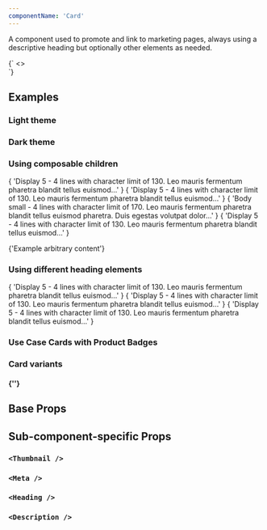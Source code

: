 ```yaml
---
componentName: 'Card'
---
```


A component used to promote and link to marketing pages, always using a descriptive heading but optionally other elements as needed.

<LiveComponent>
  {`
<>
  <div style={{display: 'grid', gridTemplateColumns: '1fr 1fr 1fr', gap: '32px'}}>
    <Card
      link="https://hashicorp.com"
      thumbnail={{
        src: "https://www.datocms-assets.com/19447/1648680074-screenshot-2022-03-31-at-00-40-47.png",
        alt: "HashiConf Europe 2022 Recap"
      }}
      meta={[
        'August 15, 2022',
        'Category'
      ]}
      heading="Display 5 - 4 lines with character limit of 130. Leo mauris fermentum pharetra blandit tellus euismod…"
      description="Body small - 4 lines with character limit of 170. Leo mauris fermentum pharetra blandit tellus euismod pharetra. Duis egestas volutpat dolor…"
    />
    <Card
      appearance="dark"
      link="https://hashicorp.com"
      thumbnail={{
        src: "https://www.datocms-assets.com/19447/1648680074-screenshot-2022-03-31-at-00-40-47.png",
        alt: "HashiConf Europe 2022 Recap"
      }}
      meta={[
        'August 15, 2022',
        'Category'
      ]}
      heading="Display 5 - 4 lines with character limit of 130. Leo mauris fermentum pharetra blandit tellus euismod…"
      description="Body small - 4 lines with character limit of 170. Leo mauris fermentum pharetra blandit tellus euismod pharetra. Duis egestas volutpat dolor…"
    />
    <Card
      link="https://hashicorp.com"
      heading="Display 5 - 4 lines with character limit of 130. Leo mauris fermentum pharetra blandit tellus euismod…"
    />
  </div>
</>
`}
</LiveComponent>

## Examples

<h3 className="g-type-label" style={{ color: 'var(--gray-3)' }}>
  Light theme
</h3>

<div
  style={{
    display: 'grid',
    gridTemplateColumns: '1fr 1fr 1fr',
    gap: '32px',
    marginBottom: '32px',
  }}
>
  <Card
    link="https://hashicorp.com"
    heading="Display 5 - 4 lines with character limit of 130. Leo mauris fermentum pharetra blandit tellus euismod…"
  />
  <Card
    link="https://hashicorp.com"
    meta={['Category']}
    heading="Display 5 - 4 lines with character limit of 130. Leo mauris fermentum pharetra blandit tellus euismod…"
    description="Body small - 4 lines with character limit of 170. Leo mauris fermentum pharetra blandit tellus euismod pharetra. Duis egestas volutpat dolor…"
  />
  <Card
    link="https://hashicorp.com"
    meta={['August 15, 2022', 'Category']}
    heading="Display 5 - 4 lines with character limit of 130. Leo mauris fermentum pharetra blandit tellus euismod…"
  />
</div>

<h3 className="g-type-label" style={{ color: 'var(--gray-3)' }}>
  Dark theme
</h3>

<div
  style={{
    display: 'grid',
    gridTemplateColumns: '1fr 1fr 1fr',
    gap: '32px',
    marginBottom: '32px',
  }}
>
  <Card
    appearance="dark"
    link="https://hashicorp.com"
    heading="Display 5 - 4 lines with character limit of 130. Leo mauris fermentum pharetra blandit tellus euismod…"
  />
  <Card
    appearance="dark"
    link="https://hashicorp.com"
    meta={['Category']}
    heading="Display 5 - 4 lines with character limit of 130. Leo mauris fermentum pharetra blandit tellus euismod…"
    description="Body small - 4 lines with character limit of 170. Leo mauris fermentum pharetra blandit tellus euismod pharetra. Duis egestas volutpat dolor…"
  />
  <Card
    appearance="dark"
    link="https://hashicorp.com"
    meta={['August 15, 2022', 'Category']}
    heading="Display 5 - 4 lines with character limit of 130. Leo mauris fermentum pharetra blandit tellus euismod…"
  />
</div>

<h3 className="g-type-label" style={{ color: 'var(--gray-3)' }}>
  Using composable children
</h3>

<div
  style={{
    display: 'grid',
    gridTemplateColumns: '1fr 1fr 1fr',
    gap: '32px',
    marginBottom: '32px',
  }}
>
  <Card link="https://hashicorp.com">
    <Card.Thumbnail
      src="https://www.datocms-assets.com/19447/1648680074-screenshot-2022-03-31-at-00-40-47.png"
      alt="HashiConf Europe 2022 Recap"
    />
    <Card.Content>
      <Card.Heading>
        {
          'Display 5 - 4 lines with character limit of 130. Leo mauris fermentum pharetra blandit tellus euismod…'
        }
      </Card.Heading>
    </Card.Content>
  </Card>
  <Card link="https://hashicorp.com">
    <Card.Content>
      <Card.Meta items={['August 15, 2022', 'Category']} />
      <Card.Heading>
        {
          'Display 5 - 4 lines with character limit of 130. Leo mauris fermentum pharetra blandit tellus euismod…'
        }
      </Card.Heading>
      <Card.Description>
        {
          'Body small - 4 lines with character limit of 170. Leo mauris fermentum pharetra blandit tellus euismod pharetra. Duis egestas volutpat dolor…'
        }
      </Card.Description>
    </Card.Content>
  </Card>
  <Card link="https://hashicorp.com">
    <Card.Content>
      <Card.Heading>
        {
          'Display 5 - 4 lines with character limit of 130. Leo mauris fermentum pharetra blandit tellus euismod…'
        }
      </Card.Heading>
      <p style={{ fontSize: '16px' }}>{'Example arbitrary content'}</p>
    </Card.Content>
  </Card>
</div>

<h3 className="g-type-label" style={{ color: 'var(--gray-3)' }}>
  Using different heading elements
</h3>

<div
  style={{
    display: 'grid',
    gridTemplateColumns: '1fr 1fr 1fr',
    gap: '32px',
    marginBottom: '32px',
  }}
>
  <Card link="https://hashicorp.com">
    <Card.Content>
      <Card.Heading>
        {
          'Display 5 - 4 lines with character limit of 130. Leo mauris fermentum pharetra blandit tellus euismod…'
        }
      </Card.Heading>
    </Card.Content>
  </Card>
  <Card link="https://hashicorp.com">
    <Card.Content>
      <Card.Heading as="h3">
        {
          'Display 5 - 4 lines with character limit of 130. Leo mauris fermentum pharetra blandit tellus euismod…'
        }
      </Card.Heading>
    </Card.Content>
  </Card>
  <Card link="https://hashicorp.com">
    <Card.Content>
      <Card.Heading as="h4">
        {
          'Display 5 - 4 lines with character limit of 130. Leo mauris fermentum pharetra blandit tellus euismod…'
        }
      </Card.Heading>
    </Card.Content>
  </Card>
</div>

<h3 className="g-type-label" style={{ color: 'var(--gray-3)' }}>
  Use Case Cards with Product Badges
</h3>

<div
  style={{
    display: 'grid',
    gridTemplateColumns: '1fr 1fr 1fr',
    gap: '32px',
    marginBottom: '32px',
  }}
>
  <Card
    link="https://hashicorp.com"
    thumbnail={{
      src: 'https://www.datocms-assets.com/19447/1648680074-screenshot-2022-03-31-at-00-40-47.png',
      alt: 'HashiConf Europe 2022 Recap',
    }}
    meta={['USE CASE']}
    heading="Display 5 - 4 lines with character limit of 130. Leo mauris fermentum pharetra blandit tellus euismod…"
    productBadges={['waypoint', 'consul']}
    description="Body small - 4 lines with character limit of 170. Leo mauris fermentum pharetra blandit tellus euismod pharetra. Duis egestas volutpat dolor…"
  />
  <Card
    link="https://hashicorp.com"
    thumbnail={{
      src: 'https://www.datocms-assets.com/19447/1648680074-screenshot-2022-03-31-at-00-40-47.png',
      alt: 'HashiConf Europe 2022 Recap',
    }}
    meta={['USE CASE']}
    heading="Display 5 - 4 lines with character limit of 130. Leo mauris fermentum pharetra blandit tellus euismod…"
    productBadges={['terraform', 'consul']}
    description="Body small - 4 lines with character limit of 170. Leo mauris fermentum pharetra blandit tellus euismod pharetra. Duis egestas volutpat dolor…"
  />
  <Card
    link="https://hashicorp.com"
    thumbnail={{
      src: 'https://www.datocms-assets.com/19447/1648680074-screenshot-2022-03-31-at-00-40-47.png',
      alt: 'HashiConf Europe 2022 Recap',
    }}
    meta={['USE CASE']}
    heading="Display 5 - 4 lines with character limit of 130. Leo mauris fermentum pharetra blandit tellus euismod…"
    productBadges={['nomad', 'vault', 'terraform']}
    description="Body small - 4 lines with character limit of 170. Leo mauris fermentum pharetra blandit tellus euismod pharetra. Duis egestas volutpat dolor…"
  />
</div>

<h3 className="g-type-label" style={{ color: 'var(--gray-3)' }}>
  Card variants
</h3>

<h4 className="g-type-label" style={{ color: 'var(--gray-3)' }}>
  {'<PersonCard />'}
</h4>

<div
  style={{
    display: 'grid',
    gridTemplateColumns: '1fr 1fr 1fr',
    gap: '32px',
    marginBottom: '32px',
  }}
>
  <PersonCard
    thumbnail={{
      src: 'https://www.datocms-assets.com/19447/1648680074-screenshot-2022-03-31-at-00-40-47.png',
      alt: 'HashiConf Europe 2022 Recap',
    }}
    link="https://hashicorp.com"
    name="Firstname Lastname"
    location="City, Country"
    bio="Body small - 4 lines with character limit of 170. Leo mauris fermentum pharetra blandit tellus euismod pharetra. Duis egestas"
    productBadges={['boundary']}
  />
</div>

## Base Props

<PropsTable props={componentProps.baseProps} />

## Sub-component-specific Props

### `<Thumbnail />`

<PropsTable props={componentProps.thumbnailProps} />

### `<Meta />`

<PropsTable props={componentProps.metaProps} />

### `<Heading />`

<PropsTable props={componentProps.headingProps} />

### `<Description />`

<PropsTable props={componentProps.descriptionProps} />
